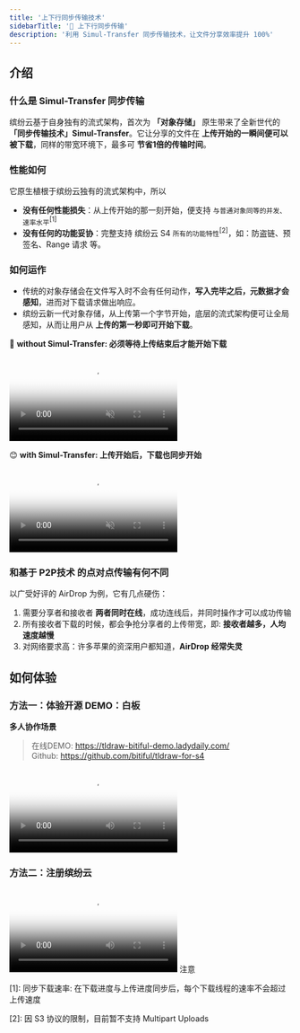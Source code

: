 ```yaml
---
title: '上下行同步传输技术'
sidebarTitle: '🌟 上下行同步传输'
description: '利用 Simul-Transfer 同步传输技术，让文件分享效率提升 100%'
---
```


## 介绍
### 什么是 Simul-Transfer 同步传输
缤纷云基于自身独有的流式架构，首次为 **「对象存储」** 原生带来了全新世代的 **「同步传输技术」Simul-Transfer**。它让分享的文件在 **上传开始的一瞬间便可以被下载**，同样的带宽环境下，最多可 **节省1倍的传输时间**。

### 性能如何
它原生植根于缤纷云独有的流式架构中，所以
- **没有任何性能损失**：从上传开始的那一刻开始，便支持 `与普通对象同等的并发、速率水平`<sup>[1]</sup>
- **没有任何的功能妥协**：完整支持 缤纷云 S4 `所有的功能特性`<sup>[2]</sup>，如：防盗链、预签名、Range 请求 等。

### 如何运作
- 传统的对象存储会在文件写入时不会有任何动作，**写入完毕之后，元数据才会感知**，进而对下载请求做出响应。
- 缤纷云新一代对象存储，从上传第一个字节开始，底层的流式架构便可让全局感知，从而让用户从 **上传的第一秒即可开始下载**。

🤔 **without Simul-Transfer: 必须等待上传结束后才能开始下载**
<Frame>
    <video
        autoplay
        muted
        controls
        className="w-full aspect-video"
        poster="https://bitiful-contents.s3.bitiful.net/videos/without-simul-transfer.mp4?frame=1&w=1280"
        src="https://bitiful-contents.s3.bitiful.net/videos/without-simul-transfer.mp4"
    ></video></Frame>

😊 **with Simul-Transfer: 上传开始后，下载也同步开始**
<Frame>
    <video
        autoplay
        muted
        controls
        className="w-full aspect-video"
        poster="https://bitiful-contents.s3.bitiful.net/videos/with-simul-transfer.mp4?frame=1&w=1280"
        src="https://bitiful-contents.s3.bitiful.net/videos/with-simul-transfer.mp4"
    ></video></Frame>

### 和基于 P2P技术 的点对点传输有何不同
以广受好评的 AirDrop 为例，它有几点硬伤：
1. 需要分享者和接收者 **两者同时在线**，成功连线后，并同时操作才可以成功传输
2. 所有接收者下载的时候，都会争抢分享者的上传带宽，即: **接收者越多，人均速度越慢**
3. 对网络要求高：许多苹果的资深用户都知道，**AirDrop 经常失灵**

## 如何体验
### 方法一：体验开源 DEMO：白板
**多人协作场景**
> 在线DEMO: https://tldraw-bitiful-demo.ladydaily.com/<br/>
> Github: https://github.com/bitiful/tldraw-for-s4
<Frame>
    <video
        controls
        className="w-full aspect-video"
        poster="https://bitiful-contents.s3.bitiful.net/videos/tldraw-bitiful-no-wait-demo.mp4?frame=1&w=1280"
        src="https://bitiful-contents.s3.bitiful.net/videos/tldraw-bitiful-no-wait-demo.mp4"
    ></video></Frame>

### 方法二：注册缤纷云
<Frame>
    <video
        controls
        className="w-full aspect-video"
        poster="https://bitiful-contents.s3.bitiful.net/videos/bitiful-s4-simul-transfer.mp4?frame=1&w=1280"
        src="https://bitiful-contents.s3.bitiful.net/videos/bitiful-s4-simul-transfer.mp4"
    ></video></Frame>

<Info>
注意

[1]: 同步下载速率: 在下载进度与上传进度同步后，每个下载线程的速率不会超过上传速度

[2]: 因 S3 协议的限制，目前暂不支持 Multipart Uploads
</Info>